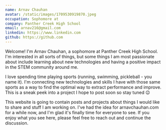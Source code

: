 ```yaml
---
name: Arnav Chauhan
avatar: /static/images/1709530919870.jpeg
occupation: Sophomore at
company: Panther Creek High School
email: arnav216@gmail.com
linkedin: https://www.linkedin.com
github: https://github.com
---
```


Welcome! I'm Arnav Chauhan, a sophomore at Panther Creek High School. I'm interested in all sorts of things, but some things I am most passionate about include learning about new technologies and having a positive impact in the STEM community around me. 

I love spending time playing sports (running, swimming, pickleball - you name it). I'm connecting new technologies and skills I have with those same sports as a way to find the optimal way to extract performance and improve. This is a sneak peek into a project I hope to post soon so stay tuned 😉

This website is going to contain posts and projects about things I would like to share and stuff I am working on. I've had the idea for arnavchauhan.com for a while now, and I'm glad it's finally time for everyone to see. If you enjoy what you see here, please feel free to reach out and continue the discussion.